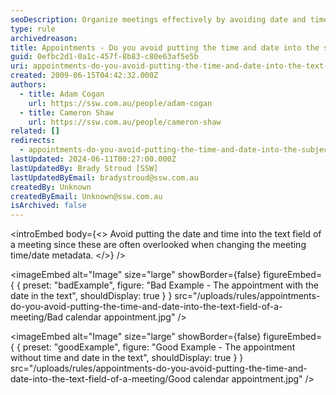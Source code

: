 ```yaml
---
seoDescription: Organize meetings effectively by avoiding date and time insertion into meeting subject or body text
type: rule
archivedreason:
title: Appointments - Do you avoid putting the time and date into the subject or body of a meeting?
guid: 0efbc2d1-0a1c-457f-8b83-c80e63af5e5b
uri: appointments-do-you-avoid-putting-the-time-and-date-into-the-text-field-of-a-meeting
created: 2009-06-15T04:42:32.000Z
authors:
  - title: Adam Cogan
    url: https://ssw.com.au/people/adam-cogan
  - title: Cameron Shaw
    url: https://ssw.com.au/people/cameron-shaw
related: []
redirects:
  - appointments-do-you-avoid-putting-the-time-and-date-into-the-subject-or-body-of-a-meeting
lastUpdated: 2024-06-11T00:27:00.000Z
lastUpdatedBy: Brady Stroud [SSW]
lastUpdatedByEmail: bradystroud@ssw.com.au
createdBy: Unknown
createdByEmail: Unknown@ssw.com.au
isArchived: false
---
```


<introEmbed
  body={<>
Avoid putting the date and time into the text field of a meeting since these are often overlooked when changing the meeting time/date metadata.
  </>}
/>

<imageEmbed
  alt="Image"
  size="large"
  showBorder={false}
  figureEmbed={ {
    preset: "badExample",
    figure: "Bad Example - The appointment with the date in the text",
    shouldDisplay: true
  } }
  src="/uploads/rules/appointments-do-you-avoid-putting-the-time-and-date-into-the-text-field-of-a-meeting/Bad calendar appointment.jpg"
/>


<imageEmbed
  alt="Image"
  size="large"
  showBorder={false}
  figureEmbed={ {
    preset: "goodExample",
    figure: "Good Example - The appointment without time and date in the text",
    shouldDisplay: true
  } }
  src="/uploads/rules/appointments-do-you-avoid-putting-the-time-and-date-into-the-text-field-of-a-meeting/Good calendar appointment.jpg"
/>
